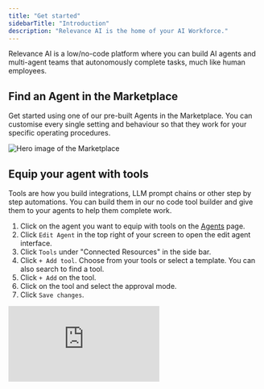 ```yaml
---
title: "Get started"
sidebarTitle: "Introduction"
description: "Relevance AI is the home of your AI Workforce."
---
```


Relevance AI is a low/no-code platform where you can build AI agents and multi-agent teams that autonomously complete tasks, much like human employees.

## Find an Agent in the Marketplace

Get started using one of our pre-built Agents in the Marketplace. You can customise every single setting and behaviour so that they work for your specific operating procedures.

![Hero image of the Marketplace](/images/marketplace.png)

## Equip your agent with tools

Tools are how you build integrations, LLM prompt chains or other step by step automations. You can build them in our no code tool builder and give them to your agents to help them complete work.

1. Click on the agent you want to equip with tools on the [Agents](/agent) page.
2. Click `Edit Agent` in the top right of your screen to open the edit agent interface.
3. Click `Tools` under "Connected Resources" in the side bar.
4. Click `+ Add tool`. Choose from your tools or select a template. You can also search to find a tool.
5. Click `+ Add` on the tool.
6. Click on the tool and select the approval mode.
7. Click `Save changes`.

<div style={{ width:"100%",position:"relative",paddingTop:"56.25%" }}>
<iframe src="https://app.supademo.com/embed/cm7b6ebj21du911on4l2mp993" frameBorder="0" title="Build an AI agent from scratch in Relevance AI" allow="clipboard-write" webkitallowfullscreen="true" mozallowfullscreen="true" allowfullscreen style={{ position:"absolute",top:0,left:0,width:"100%",height:"100%",border:"3px solid #5E43CE",borderRadius:"10px" }} />

</div>

## Scale your AI Workforce

You can build agents to mirror and enhance the strengths of your team, replicating their workflows, tool usage, response style, and domain expertise.

With multi-agent teams, you have the flexibility to scale up or down based on demand. Many of our customers face seasonal fluctuations, where certain periods or regions require more support than others. Agents help you adapt seamlessly, ensuring efficiency without compromising quality.

[Start building your AI Workforce\!](https://auth.relevanceai.com/signup/)

## Frequently asked questions (FAQs)

<AccordionGroup>
  <Accordion title="How customizable are AI agents?">
    Relevance AI agents are fully customizable. You can configure them to align perfectly with your standard operating procedures.
  </Accordion>
  <Accordion title="When should you use an agent vs a tool?">
    AI tools and AI agents serve different purposes, and choosing the right one depends on your task. AI tools are best for structured, predictable workflows where every step is clearly defined. They follow exact processes, ensuring precision, consistency, and full control over individual steps. Use them for tasks like automated report generation or processing standardized forms. AI agents excel in dynamic, unpredictable scenarios. They can interpret nuanced information, adjust their strategy on the fly, and engage in human-like conversations. Choose agents when flexibility and real-time decision-making are needed.
  </Accordion>
  <Accordion title="Who should build agents?">
    The best people to build AI agent team members are the domain experts already performing the tasks you want to delegate. The goal is to free them from repetitive, time-consuming work so they can focus on what they do best. For example, a seasoned sales rep is the ideal person to design an agent for lead qualification — leveraging the same tools and processes they use daily. Once the agent meets their expert standards, they can shift their focus to higher-value tasks, like closing deals and providing more responsive customer engagement.
  </Accordion>
  <Accordion title="How can I get help?">
    You can get help using Relevance AI by reaching out to the [Relevance AI Community](https://community.relevanceai.com/c/start-here/) or by [reaching out to our support team](/get-started/support).
  </Accordion>
</AccordionGroup>